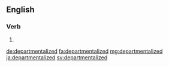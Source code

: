 ==English==

===Verb===
{{head|en}}

# {{en-past of|departmentalize}}

[[de:departmentalized]]
[[fa:departmentalized]]
[[mg:departmentalized]]
[[ja:departmentalized]]
[[sv:departmentalized]]